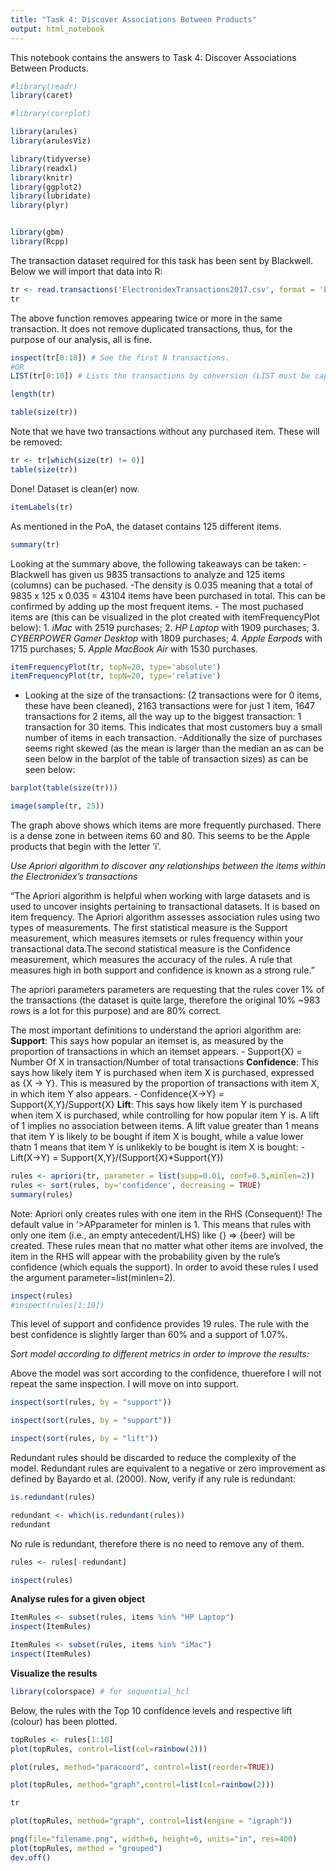 ```yaml
---
title: "Task 4: Discover Associations Between Products"
output: html_notebook
---
```


This notebook contains the answers to Task 4: Discover Associations Between Products.


```r
#library(readr)
library(caret)

#library(corrplot)

library(arules)
library(arulesViz)

library(tidyverse)
library(readxl)
library(knitr)
library(ggplot2)
library(lubridate)
library(plyr)


library(gbm)
library(Rcpp)
```


The transaction dataset required for this task has been sent by Blackwell. Below we will import that data into R:

```r
tr <- read.transactions('ElectronidexTransactions2017.csv', format = 'basket', sep=',')
tr
```
The above function removes appearing twice or more in the same transaction. It does not remove duplicated transactions, thus, for the purpose of our analysis, all is fine.

```r
inspect(tr[0:10]) # See the first N transactions.
#OR
LIST(tr[0:10]) # Lists the transactions by conversion (LIST must be capitalized)
```

```r
length(tr)
```

```r
table(size(tr)) 
```

Note that we have two transactions without any purchased item. These will be removed:

```r
tr <- tr[which(size(tr) != 0)]
table(size(tr)) 
```
Done! Dataset is clean(er) now.

```r
itemLabels(tr)
```

As mentioned in the PoA, the dataset contains 125 different items.

```r
summary(tr)
```

Looking at the summary above, the following takeaways can be taken:
-Blackwell has given us 9835 transactions to analyze and 125 items (columns) can be puchased.
-The density is 0.035 meaning that a total of 9835 x 125 x 0.035 = 43104 items have been purchased in total. This can be confirmed by adding up the most frequent items.
- The most puchased items are (this can be visualized in the plot created with itemFrequencyPlot below):
  1. *iMac* with 2519 purchases;
  2. *HP Laptop* with 1909 purchases;
  3. *CYBERPOWER Gamer Desktop* with 1809 purchases;
  4. *Apple Earpods* with 1715 purchases;
  5. *Apple MacBook Air* with 1530 purchases.
  
```r
itemFrequencyPlot(tr, topN=20, type='absolute')
itemFrequencyPlot(tr, topN=20, type='relative')
```

- Looking at the size of the transactions: (2 transactions were for 0 items, these have been cleaned), 2163 transactions were for just 1 item, 1647 transactions for 2 items, all the way up to the biggest transaction: 1 transaction for 30 items. This indicates that most customers buy a small number of items in each transaction.
-Additionally the size of purchases seems right skewed (as the mean is larger than the median an as can be seen below in the barplot of the table of transaction sizes) as can be seen below:

```r
barplot(table(size(tr)))
```


```r
image(sample(tr, 25))
```
The graph above shows which items are more frequently purchased. There is a dense zone in between items 60 and 80. This seems to be the Apple products that begin with the letter 'i'.

*Use Apriori algorithm to discover any relationships between the items within the Electronidex's transactions*

"The Apriori algorithm is helpful when working with large datasets and is used to uncover insights pertaining to transactional datasets. It is based on item frequency.
The Apriori algorithm assesses association rules using two types of measurements. The first statistical measure is the Support measurement, which measures itemsets or rules frequency within your transactional data.The second statistical measure is the Confidence measurement, which measures the accuracy of the rules. A rule that measures high in both support and confidence is known as a strong rule."


The apriori parameters parameters are requesting that the rules cover 1% of the transactions (the dataset is quite large, therefore the original 10% ~983 rows is a lot for this purpose) and are 80% correct.

The most important definitions to understand the apriori algorithm are:
**Support**: This says how popular an itemset is, as measured by the proportion of transactions in which an itemset appears.
 - Support{X} = Number Of X in transaction/Number of total transactions
**Confidence**: This says how likely item Y is purchased when item X is purchased, expressed as {X -> Y}. This is measured by the proportion of transactions with item X, in which item Y also appears.
 - Confidence{X->Y} = Support{X,Y}/Support{X}
**Lift**: This says how likely item Y is purchased when item X is purchased, while controlling for how popular item Y is. A lift of 1 implies no association between items. A lift value greater than 1 means that item Y is likely to be bought if item X is bought, while a value lower thatn 1 means that item Y is unlikekly to be bought is item X is bought:
 - Lift(X->Y) = Support{X,Y}/(Support{X}*Support{Y})
```r
rules <- apriori(tr, parameter = list(supp=0.01, conf=0.5,minlen=2))
rules <- sort(rules, by='confidence', decreasing = TRUE)
summary(rules)

```

Note:
Apriori only creates rules with one item in the RHS (Consequent)! The default value in '>APparameter for minlen is 1. This means that rules with only one item (i.e., an empty antecedent/LHS) like
\{\} => \{beer\}
will be created. These rules mean that no matter what other items are involved, the item in the RHS will appear with the probability given by the rule's confidence (which equals the support). In order to avoid these rules I used the argument parameter=list(minlen=2).


```r
inspect(rules)
#inspect(rules[1:10])
```

This level of support and confidence provides 19 rules. The rule with the best confidence is slightly larger than 60% and a support of 1.07%.

*Sort model according to different metrics in order to improve the results:*

Above the model was sort according to the confidence, thuerefore I will not repeat the same inspection. I will move on into support.
```r
inspect(sort(rules, by = "support"))
```

```r
inspect(sort(rules, by = "support"))
```

```r
inspect(sort(rules, by = "lift"))
```

Redundant rules should be discarded to reduce the complexity of the model. Redundant rules are equivalent to a negative or zero improvement as defined by Bayardo et al. (2000).
Now, verify if any rule is redundant:
```r
is.redundant(rules)

redundant <- which(is.redundant(rules))
redundant
```
No rule is redundant, therefore there is no need to remove any of them.

```r
rules <- rules[-redundant]

inspect(rules)
```


**Analyse rules for a given object**
```r
ItemRules <- subset(rules, items %in% "HP Laptop")
inspect(ItemRules)
```

```r
ItemRules <- subset(rules, items %in% "iMac")
inspect(ItemRules)
```
**Visualize the results**

```r
library(colorspace) # for sequential_hcl
```


Below, the rules with the Top 10 confidence levels and respective lift (colour) has been plotted.
```r
topRules <- rules[1:10]
plot(topRules, control=list(col=rainbow(2)))
```

```r
plot(rules, method="paracoord", control=list(reorder=TRUE))
```


```r
plot(topRules, method="graph",control=list(col=rainbow(2)))
```

```r
tr
```


```r

plot(topRules, method="graph", control=list(engine = "igraph"))
```


```r
png(file="filename.png", width=6, height=6, units="in", res=400)
plot(topRules, method = "grouped")
dev.off()
```


